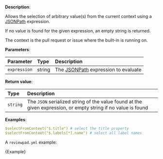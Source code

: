 
**Description**:

Allows the selection of arbitrary value(s) from the current context using a [JSONPath](https://support.smartbear.com/alertsite/docs/monitors/api/endpoint/jsonpath.html) expression.

If no value is found for the given expression, an empty string is returned.

The context is the pull request or issue where the built-in is running on.

**Parameters**:

| Parameter    | Type   | Description                                                                                                             |
| :----------- | :----- | :---------------------------------------------------------------------------------------------------------------------- |
| `expression` | string | The [JSONPath](https://support.smartbear.com/alertsite/docs/monitors/api/endpoint/jsonpath.html) expression to evaluate |

**Return value**:

| Type     | Description                                                                                                   |
| :------- | :------------------------------------------------------------------------------------------------------------ |
| `string` | The `JSON` serialized string of the value found at the given expression, or empty string if no value is found |

**Examples**:

```yml
$selectFromContext("$.title") # select the title property
$selectFromContext("$.labels[*].name") # select all label names
```

A `reviewpad.yml` example:

<CodeBlock language="yml" title="reviewpad.yml">{Example}</CodeBlock>
